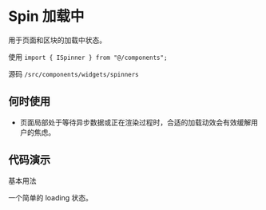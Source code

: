 # Spin 加载中

用于页面和区块的加载中状态。

使用 `import { ISpinner } from "@/components";`

源码 `/src/components/widgets/spinners`

## 何时使用

* 页面局部处于等待异步数据或正在渲染过程时，合适的加载动效会有效缓解用户的焦虑。

## 代码演示

基本用法

一个简单的 loading 状态。

<code src='@examples/spinner' />